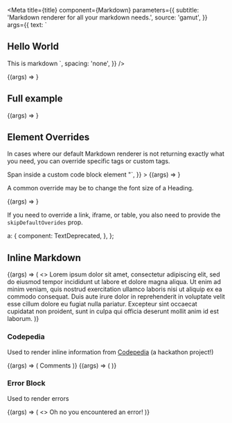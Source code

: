 

<Meta
  title={title}
  component={Markdown}
  parameters={{
    subtitle: 'Markdown renderer for all your markdown needs.',
    source: 'gamut',
  }}
  args={{
    text: `
## Hello World
This is markdown
    `,
    spacing: 'none',
  }}
/>

<Canvas>
  <Story name="Basics">{(args) => <Markdown {...args} />}</Story>
</Canvas>

<Props story="Basics" />

## Full example

<Canvas>
  <Story name="Full Example" args={{ text: exampleMarkdown }}>
    {(args) => <Markdown {...args} />}
  </Story>
</Canvas>

## Element Overrides

In cases where our default Markdown renderer is not returning exactly what you need, you can override specific tags or custom tags.

<Canvas>
  <Story
    name="Element Overrides"
    args={{
      overrides: elements,
      text: `"## Hello World
          <CodeBlock>Span inside a custom code block element</CodeBlock>
          <CustomElement title='A Custom Component' />"`,
    }}
  >
    {(args) => <Markdown {...args} />}
  </Story>
</Canvas>

A common override may be to change the font size of a Heading.

<Canvas>
  <Story
    name="Tag Overrides"
    args={{ overrides: tags, text: '### Smaller H3' }}
  >
    {(args) => <Markdown {...args} />}
  </Story>
</Canvas>

If you need to override a link, iframe, or table, you also need to provide the `skipDefaultOverides` prop.

  a: {
    component: TextDeprecated,
  },
};

<Canvas>
  <Story
    name="Link Overrides"
    args={{
      text: 'This was a link](https://codecademy.com).',
      skipDefaultOverides: true,
      overrides,
    }}
  >
    <Markdown skipDefaultOverides />
  </Story>
</Canvas>

## Inline Markdown

<Canvas>
  <Story
    name="Inline Markdown"
    args={{ text: `this is an inline markdown component`, inline: true }}
  >
    {(args) => (
      <>
        Lorem ipsum dolor sit amet, consectetur adipiscing elit, sed do eiusmod
        tempor incididunt ut labore et dolore magna aliqua.
        <Markdown {...args} />
        Ut enim ad minim veniam, quis nostrud exercitation ullamco laboris nisi
        ut aliquip ex ea commodo consequat. Duis aute irure dolor in
        reprehenderit in voluptate velit esse cillum dolore eu fugiat nulla
        pariatur. Excepteur sint occaecat cupidatat non proident, sunt in culpa
        qui officia deserunt mollit anim id est laborum.
      </>
    )}
  </Story>
</Canvas>

### Codepedia

<StoryStatus status="volatile" />

Used to render inline information from [Codepedia](https://codecademy.github.io/codepedia) (a hackathon project!)

<Canvas>
  <Story name="Codepedia (Standalone)">
    {(args) => (
      <Codepedia
        concept="comments"
        language="javascript"
        align="left"
        position="above"
        verticalOffset={12}
        horizontalOffset={-10}
      >
        Comments
      </Codepedia>
    )}
  </Story>
</Canvas>

<Canvas>
  <Story name="Codepedia (Override)">
    {(args) => (
      <Markdown
        text='This is an example of an embedded <Codepedia concept="comments" language="javascript">Codepedia link</Codepedia>. It will render inline for anything that uses the markdown field.'
        overrides={{
          Codepedia: {
            component: Codepedia,
            allowedAttributes: ['concept', 'language'],
          },
        }}
      />
    )}
  </Story>
</Canvas>

### Error Block

<StoryStatus status="stable" />

Used to render errors

<Canvas>
  <Story name="Error Block Override">
    {(args) => (
      <>
        <ErrorBlock>Oh no you encountered an error!</ErrorBlock>
      </>
    )}
  </Story>
</Canvas>
